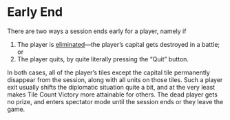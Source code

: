# Early End

There are two ways a session ends early for a player, namely if

1. The player is [eliminated](/wiki/war/elimination)—the player’s capital gets destroyed in a battle; or
2. The player quits, by quite literally pressing the “Quit” button.

In both cases, all of the player’s tiles except the capital tile permanently disappear from the session, along with all units on those tiles. Such a player exit usually shifts the diplomatic situation quite a bit, and at the very least makes Tile Count Victory more attainable for others. The dead player gets no prize, and enters spectator mode until the session ends or they leave the game.
